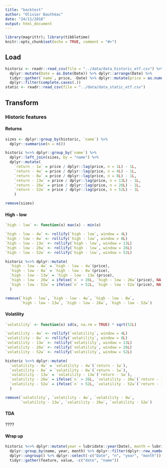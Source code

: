 ```yaml
---
title: "backtest"
author: "Olivier Bauthéac"
date: "24/11/2018"
output: html_document
---
```


```r
library(magrittr); library(tibbletime)
knitr::opts_chunk$set(echo = TRUE, comment = "#>")
```

## Load

```r
historic <- readr::read_csv(file = "../data/data_historic_etf.csv") %>%
  dplyr::mutate(Date = as.Date(Date)) %>% dplyr::arrange(Date) %>%
  tidyr::gather(`name`, price, -Date) %>% dplyr::mutate(price = as.numeric(price)) %>% 
  dplyr::filter(complete.cases(.))
static <- readr::read_csv(file = "../data/data_static_etf.csv")
```

## Transform

### Historic features

#### Returns
```r
sizes <- dplyr::group_by(historic, `name`) %>%
  dplyr::summarise(n = n())

historic %<>% dplyr::group_by(`name`) %>%
  dplyr::left_join(sizes, by = "name") %>%
  dplyr::mutate(
    `return - 1w` = price / dplyr::lag(price, n = 1L) - 1L,
    `return - 4w` = price / dplyr::lag(price, n = 4L) - 1L,
    `return - 8w` = price / dplyr::lag(price, n = 8L) - 1L,
    `return - 13w` = price / dplyr::lag(price, n = 13L) - 1L,
    `return - 26w` = price / dplyr::lag(price, n = 26L) - 1L,
    `return - 52w` = price / dplyr::lag(price, n = 52L) - 1L
    )

remove(sizes)
```

#### High - low
```r
`high - low` <- function(x) max(x) - min(x)

`high - low - 4w` <- rollify(`high - low`, window = 4L)
`high - low - 8w` <- rollify(`high - low`, window = 8L)
`high - low - 13w` <- rollify(`high - low`, window = 13L)
`high - low - 26w` <- rollify(`high - low`, window = 26L)
`high - low - 52w` <- rollify(`high - low`, window = 52L)

historic %<>% dplyr::mutate(
  `high - low - 4w` = `high - low - 4w`(price),
  `high - low - 8w` = `high - low - 8w`(price),
  `high - low - 13w` = `high - low - 13w`(price),
  `high - low - 26w` = ifelse(`n` > 26L, `high - low - 26w`(price), NA),
  `high - low - 52w` = ifelse(`n` > 52L, `high - low - 52w`(price), NA)
  )

remove(`high - low`, `high - low - 4w`, `high - low - 8w`, 
       `high - low - 13w`, `high - low - 26w`, `high - low - 52w`)
```

#### Volatility
```r
`volatility` <- function(x) sd(x, na.rm = TRUE) * sqrt(52L)

`volatility - 4w` <- rollify(`volatility`, window = 4L)
`volatility - 8w` <- rollify(`volatility`, window = 8L)
`volatility - 13w` <- rollify(`volatility`, window = 13L)
`volatility - 26w` <- rollify(`volatility`, window = 26L)
`volatility - 52w` <- rollify(`volatility`, window = 52L)

historic %<>% dplyr::mutate(
  `volatility - 4w` = `volatility - 4w`(`return - 1w`),
  `volatility - 8w` = `volatility - 8w`(`return - 1w`),
  `volatility - 13w` = `volatility - 13w`(`return - 1w`),
  `volatility - 26w` = ifelse(`n` > 26L, `volatility - 26w`(`return - 1w`), NA),
  `volatility - 52w` = ifelse(`n` > 52L, `volatility - 52w`(`return - 1w`), NA)
  )

remove(`volatility`, `volatility - 4w`, `volatility - 8w`, 
       `volatility - 13w`, `volatility - 26w`, `volatility - 52w`)
```

#### TDA
????
  

#### Wrap up
```r
historic %<>% dplyr::mutate(year = lubridate::year(Date), month = lubridate::month(Date), date = Date) %>%
  dplyr::group_by(name, year, month) %>% dplyr::filter(dplyr::row_number() == n()) %>% 
  dplyr::ungroup() %>% dplyr::select(-c("Date", "n", "year", "month")) %>% 
  tidyr::gather(feature, value, -c("date", "name"))
```









